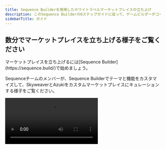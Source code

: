 ```yaml
---
title: Sequence Builderを使用したホワイトラベルマーケットプレイスの立ち上げ
description: このSequence Builderの8ステップガイドに従って、ゲームビルダーがコーディング経験なしで簡単にカスタマイズしてゲーム体験に統合できるホワイトラベルマーケットプレイスの使用方法を学びましょう。
sidebarTitle: ガイド
---
```


## 数分でマーケットプレイスを立ち上げる様子をご覧ください

<Note>
  マーケットプレイスを立ち上げるには[Sequence Builder](https://sequence.build/)で始めましょう。
</Note>

Sequenceチームのメンバーが、Sequence Builderでテーマと機能をカスタマイズして、SkyweaverとAzukiをカスタムマーケットプレイスにキュレーションする様子をご覧ください。

<Frame>
  <video controls className="w-full aspect-video" src="/video/builder/07_Marketplace.mp4" />
</Frame>

## マーケットプレイスを立ち上げる

<Note>
  マーケットプレイスを立ち上げるには[Sequence Builder](https://sequence.build/)で始めましょう。
</Note>

この8ステップのガイドに従って、EVMベースのコレクティブルを使用して数分でホワイトラベルマーケットプレイスをカスタマイズして立ち上げましょう。

<Steps>
  <Step title="Create Project">
    プロジェクトを作成するには[以下のガイドのステップ1-5を完了してください](/solutions/builder/getting-started#get-started)。
  </Step>

  <Step title="Optional: Create Collectible">
    すでにコレクティブルをお持ちの場合は次のステップに進むか、[コレクティブルを作成するための以下のガイド](/solutions/collectibles/contracts/deploy-an-item-collection)と[コレクティブルにコレクションを追加する](/solutions/builder/collections)を完了してマーケットプレイスに含めてください。
  </Step>

  <Step title="Deploy White-label Marketplace">
    プロジェクトにアクセスし、`Marketplace`ナビゲーションタブの`Monetize`ドロップダウンから選択してください`Create my marketplace`

    <Frame>
      ![deploy new marketplace](/images/marketplace/builder_deploy_new_marketplace.png)
    </Frame>
  </Step>

  <Step title="Add a Collectible to Marketplace">
    次に、`+ Add contract`ボタンを選択し、コントラクトアドレスをフィールドにコピー＆ペーストしてマーケットプレイスに含める検索を行ってください。

    <Frame>
      ![add new contract to marketplace](/images/marketplace/builder_add_new_contract_to_marketplace.png)
    </Frame>

    マーケットプレイスのキュレーションに満足するまでこのステップを繰り返してください。
  </Step>

  <Step title="Add Supported Currencies">
    まず、コレクティブルの設定にアクセスして、マーケットプレイスで取引する通貨を追加します：

    <Frame>
      ![access collectible settings](/images/marketplace/builder_marketplace_update_settings_of_collectible.png)
    </Frame>

    次に新しいカスタム通貨を追加します：

    <Frame>
      ![add new custom currency](/images/marketplace/builder_add_new_custom_currency.png)
    </Frame>

    検索フィールドに通貨トークンを入力します：

    <Frame>
      ![add new custom currency](/images/marketplace/builder_add_new_custom_currency_2.png)
    </Frame>

    通貨を選択し、確認して保存します：

    <Frame>
      ![add new custom currency](/images/marketplace/builder_add_new_custom_currency_3.png)
    </Frame>
  </Step>

  <Step title="Choose Marketplace Destination">
    各コレクティブルについて、ユーザーが取引する方法を選択してください：Sequence Market、P2P、またはAMM。

    <Frame>
      ![choose marketplace type](/images/marketplace/builder_markeplace_setting_update_marketplace_type.png)
    </Frame>

    #### Sequence Market

    このマーケットプレイスタイプでは、ユーザーは分散型オーダーブック上でカスタムリストとオファーを作成でき、注文の有効期限、カスタム価格設定、ERC20カスタム通貨タイプなどの機能を含む取引に誰でも参加できます。

    #### Blur

    あなたのNFTは[https://blur.io/](https://blur.io/)

    #### OpenSea

    あなたのNFTは[https://opensea.io/en](https://opensea.io/en)

    #### LooksRare

    あなたのNFTは[https://looksrare.org/](https://looksrare.org/)

    #### Magic Eden

    あなたのNFTは[https://magiceden.io/](https://magiceden.io/)
  </Step>

  <Step title="Update Marketplace Settings">
    設定を更新するためにマーケットプレイスの設定を開く

    <Frame>
      ![marketplace settings](/images/marketplace/builder_marketplace_update_settings.png)
    </Frame>

    <Accordion title="General">
      ##### `Marketplace Name`

      バナーの上、左上隅にあるマーケットプレイス名と、ウェブページのドキュメントタイトル（ブラウザのタブタイトル）を編集して更新します。

      ##### `Landing Banner`

      マーケットプレイスページの上部で水平に広がるバナー画像を編集して更新します。

      ##### `Description`

      バナーの上部に表示する説明を追加します。

      ##### `Website`

      リンクする外部ウェブサイトを追加します。

      ##### `Discord`

      アイコンでリンクするDiscordサーバーを追加します。

      ##### `X`

      アイコンでリンクするXプロフィールを追加します。

      ##### `Instagram`

      アイコンでリンクするInstagramアカウントを追加します。

      ##### `YouTube`

      アイコンでリンクするYouTubeページを追加します。

      ##### `TikTok`

      アイコンでリンクするTikTokを追加します。
    </Accordion>

    <Accordion title="Appearance">
      ##### `Header Logo`

      画面上部のマーケットプレイスのヘッダーロゴを更新します。

      ##### `Favicon`

      ブラウザのタブに表示されるウェブサイトのファビコンロゴを更新します。

      デフォルトまたはカスタムフォントを追加
    </Accordion>

    <Accordion title="Advanced">
      ##### `Custom Subdomain`

      ランダムに生成されたURLではなく、お好みのパブリックURLからユーザーがマーケットプレイスにアクセスできるようにカスタムドメインを追加します。

      ##### `Select Sequence Wallet Type`

      ウォレットタイプを選択[Sequence Embedded Wallet](/solutions/wallets/embedded-wallet/overview)。

      ##### `Enable Multiple Supported Wallets`

      MetamaskやCoinbaseなど、様々なコミュニティベースのウォレットを追加します。

      ##### `Enable EIP-6963 Wallets`

      EIP-6963（「マルチインジェクトプロバイダーディスカバリー」）は、ウォレットがJavaScriptグローバルオブジェクトで重複しないように、分散型アプリケーション（dApps）がWebページにインジェクトされた複数のウォレットプロバイダーを検出し、相互作用するための標準化された方法を導入するEthereum改善提案です。
    </Accordion>

    #### 危険ゾーン

    ##### `Delete Marketplace`

    マーケットプレイスとそのすべてのデータを削除する、元に戻せない操作です。
  </Step>

  <Step title="Launch Marketplace">
    準備が整ったら、マーケットプレイスを立ち上げて、友人やコミュニティと共有しましょう！

    <Frame>
      ![launch marketplace](/images/marketplace/builder_marketplace_launch.png)
    </Frame>
  </Step>
</Steps>
